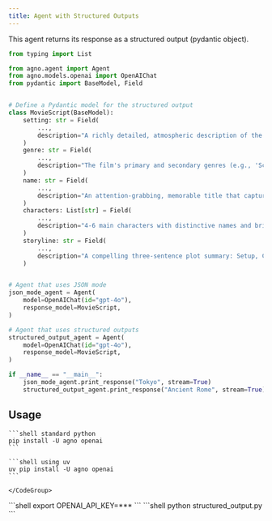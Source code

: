 ```yaml
---
title: Agent with Structured Outputs
---
```


This agent returns its response as a structured output (pydantic object).

```python structured_output.py
from typing import List

from agno.agent import Agent
from agno.models.openai import OpenAIChat
from pydantic import BaseModel, Field


# Define a Pydantic model for the structured output
class MovieScript(BaseModel):
    setting: str = Field(
        ...,
        description="A richly detailed, atmospheric description of the movie's primary location and time period. Include sensory details and mood.",
    )
    genre: str = Field(
        ...,
        description="The film's primary and secondary genres (e.g., 'Sci-fi Thriller', 'Romantic Comedy'). Should align with setting and tone.",
    )
    name: str = Field(
        ...,
        description="An attention-grabbing, memorable title that captures the essence of the story and appeals to target audience.",
    )
    characters: List[str] = Field(
        ...,
        description="4-6 main characters with distinctive names and brief role descriptions (e.g., 'Sarah Chen - brilliant quantum physicist with a dark secret').",
    )
    storyline: str = Field(
        ...,
        description="A compelling three-sentence plot summary: Setup, Conflict, and Stakes. Hook readers with intrigue and emotion.",
    )


# Agent that uses JSON mode
json_mode_agent = Agent(
    model=OpenAIChat(id="gpt-4o"),
    response_model=MovieScript,
)

# Agent that uses structured outputs
structured_output_agent = Agent(
    model=OpenAIChat(id="gpt-4o"),
    response_model=MovieScript,
)

if __name__ == "__main__":
    json_mode_agent.print_response("Tokyo", stream=True)
    structured_output_agent.print_response("Ancient Rome", stream=True)
```

## Usage

<Steps>
  <Step title="Install libraries">
    <CodeGroup>

    ```shell standard python
    pip install -U agno openai
    ```

    ```shell using uv
    uv pip install -U agno openai
    ```

    </CodeGroup>
  </Step>

  <Step title="Export API keys">
    ```shell
    export OPENAI_API_KEY=***
    ```
  </Step>

  <Step title="Run the agent">
    ```shell
    python structured_output.py
    ```
  </Step>

</Steps>